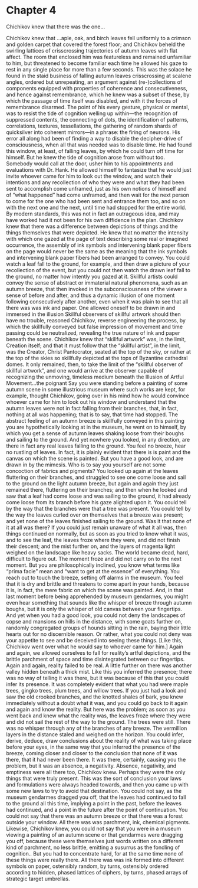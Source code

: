 # Chapter 4

Chichikov knew that there was the one...

Chichikov knew that …aple, oak, and birch leaves fell uniformly to a crimson and golden carpet that covered the forest floor; and Chichikov beheld the swirling lattices of crisscrossing trajectories of autumn leaves with flat affect. The room that enclosed him was featureless and remained unfamiliar to him, but threatened to become familiar each time he allowed his gaze to rest in any single place for more than a few seconds. This was the solace he found in the staid business of falling autumn leaves crisscrossing at scalene angles, ordered but unrepeating, an argument against (re-)collections of components equipped with properties of coherence and consecutiveness, and hence against remembrance, which he knew was a subset of these, by which the passage of time itself was disabled, and with it the forces of remembrance disarmed. The point of his every gesture, physical or mental, was to resist the tide of cognition welling up within—the recognition of suppressed contents, the connecting of dots, the identification of patterns, correlations, textures, tessellations, the gathering of random shards of quicksilver into coherent mirrors—in a phrase: the firing of neurons. His error all along had been of finding a way to disable the decipher-drive of consciousness, when all that was needed was to disable time.  He had found this window, at least, of falling leaves, by which he could turn off time for himself.  But he knew the tide of cognition arose from without too. Somebody would call at the door, usher him to his appointments and evaluations with Dr. Hank. He allowed himself to fantasize that he would just invite whoever came for him to look out the window, and watch their intentions and any recollection of who they were and what they had been sent to accomplish come unframed, just as his own notions of himself and of “what happened” had come unframed, and then wait for the next person to come for the one who had been sent and entrance them too, and so on with the next one and the next, until time had stopped for the entire world. By modern standards, this was not in fact an outrageous idea, and may have worked had it not been for his own diffidence in the plan.
	Chichikov knew that there was a difference between depictions of things and the things themselves that were depicted. He knew that no matter the intensity with which one gazed at the page of text describing some real or imagined occurrence, the assembly of ink symbols and intervening blank paper fibers on the page would never be the same as the meaning that the ink symbols and intervening blank paper fibers had been arranged to convey. You could watch a leaf fall to the ground, for example, and then draw a picture of your recollection of the event, but you could not then watch the drawn leaf fall to the ground, no matter how intently you gazed at it. Skillful artists could convey the sense of abstract or immaterial natural phenomena, such as an autumn breeze, that then invoked in the subconsciousness of the viewer a sense of before and after, and thus a dynamic illusion of one moment following consecutively after another, even when it was plain to see that all there was was ink and paper. One allowed oneself to be drawn in and immersed in the illusion Skillful observers of skillful artwork should then have no trouble, reasoned Chichikov, reverse engineering the process, by which the skillfully conveyed but false impression of movement and time passing could be neutralized, revealing the true nature of ink and paper beneath the scene. Chichikov knew that “skillful artwork” was, in the limit, Creation itself; and that it must follow that the “skillful artist”, in the limit, was the Creator, Christ Pantocrator, seated at the top of the sky, or rather at the top of the skies so skillfully depicted at the tops of Byzantine cathedral domes. It only remained, then, to take the limit of the “skillful observer of skillful artwork”, and one would arrive at the observer capable of recognizing the unmoving, timeless medium beneath the Illusion of Artful Movement…the poignant
Say you were standing before a painting of some autumn scene in some illustrious museum where such works are kept, for example, thought Chichikov, going over in his mind how he would convince whoever came for him to look out his window and understand that the autumn leaves were not in fact falling from their branches, that, in fact, nothing at all was happening; that is to say, that time had stopped. The abstract feeling of an autumn breeze is skillfully conveyed in this painting you are hypothetically looking at in the museum, he went on to himself, by which you get a sense of autumn leaves shaking loose from their boughs and sailing to the ground. And yet nowhere you looked, in any direction, are there in fact any real leaves falling to the ground. You feel no breeze, hear no rustling of leaves. In fact, it is plainly evident that there is is paint and the canvas on which the scene is painted. But you have a good look, and are drawn in by the mimesis. Who is to say you yourself are not some concoction of fabrics and pigments? You looked up again at the leaves fluttering on their branches, and struggled to see one come loose and sail to the ground on the light autumn breeze, but again and again they just remained there, fluttering on their branches; and then when he looked and saw that a leaf had come loose and was sailing to the ground, it had already come loose from its branch before his gaze alighted upon it. You could tell by the way that the branches were that a tree was present.  You could tell by the way the leaves curled over on themselves that a breeze was present; and yet none of the leaves finished sailing to the ground. Was it that none of it at all was there?  If you could just remain unaware of what it all was, then things continued on normally, but as soon as you tried to know what it was, and to see the leaf, the leaves froze where they were, and did not finish their descent; and the mist further on, and the layers of magenta light weighed on the landscape like heavy sacks.  The world became dead, hard, difficult to figure out. The moment froze and did not carry on to the next moment. But you are philosophically inclined, you know what terms like “prima facie” mean and “want to get at the essence” of everything. You reach out to touch the breeze, setting off alarms in the museum. You feel that it is dry and brittle and threatens to come apart in your hands, because it is, in fact, the mere fabric on which the scene was painted. And, in that last moment before being apprehended by museum gendarmes, you might even hear something that sounds like the whisper of breeze through autumn boughs, but it is only the whisper of old canvas between your fingertips. And yet when you had a good look, you could not deny the landscapes of copse and mansions on hills in the distance, with some goats further on, randomly congregated groups of hounds sitting in the rain, baying their little hearts out for no discernible reason. Or rather, what you could not deny was your appetite to see and be deceived into seeing these things.
[Like this, Chichikov went over what he would say to whoever came for him.] Again and again, we allowed ourselves to fall for reality’s artful depictions, and the brittle parchment of space and time disintegrated between our fingertips. Again and again, reality failed to be real. A little further on there was another valley hidden beneath a thick mist.  Like this you inferred the presence; there was no way of telling it was there, but it was because of this that you could infer its presence.  It was completely evident that what you had were maple trees, gingko trees, plum trees, and willow trees.  If you just had a look and saw the old crooked branches, and the knotted shales of bark, you knew immediately without a doubt what it was, and you could go back to it again and again and know the reality.  But here was the problem; as soon as you went back and knew what the reality was, the leaves froze where they were and did not sail the rest of the way to the ground.  The trees were still.  There was no whisper through any of the branches of any breeze.  The vermillion layers in the distance staled and weighed on the horizon. You could infer, derive, deduce, draw conclusions about the reality of what was taking place before your eyes, in the same way that you inferred the presence of the breeze, coming closer and closer to the conclusion that none of it was there, that it had never been there.  It was there, certainly, causing you the problem, but it was an absence, a negativity.  Absence, negativity, and emptiness were all there too, Chichikov knew.  Perhaps they were the only things that were truly present.  This was the sort of conclusion your laws and formulations were always headed towards, and then you came up with some new laws to try to avoid that destination.
You could not say, as the museum gendarmes dragged you off, that the leaves had continued to fall to the ground all this time, implying a point in the past, before the leaves had continued, and a point in the future after the point of continuation. You could not say that there was an autumn breeze or that there was a forest outside your window. All there was was parchment, ink, chemical pigments. Likewise, Chichikov knew, you could not say that you were in a museum viewing a painting of an autumn scene or that gendarmes were dragging you off, because these were themselves just words written on a different kind of parchment, no less brittle, emitting a susurrus as the fondling of cognition.. But you had to concentrate hard, for at the same time none of these things were really there. All there was was ink formed into different symbols on paper, ostensibly random, by turns, ostensibly ordered according to hidden, phased lattices of ciphers, by turns, phased arrays of strategic target umbrellas.
